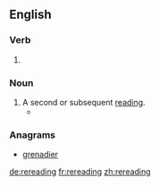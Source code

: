 ==English==

===Verb===
{{head|en}}

# {{present participle of|reread|lang=en}}

===Noun===
{{en-noun}}

# A second or subsequent [[reading]].
#* {{quote-news|year=2007|date=July 7|author=Alice Sebold|title=Shelf Life|work=New York Times|url=http://www.nytimes.com/2007/07/07/opinion/07sebold.html
|passage=This past summer, in between '''rereadings''' of “The Ambassadors” and “The Age of Innocence,” Kazuo Ishiguro’s novel “The Unconsoled” stepped in. }}

===Anagrams===
* [[grenadier#English|grenadier]]

[[de:rereading]]
[[fr:rereading]]
[[zh:rereading]]